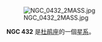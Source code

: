 {{NGCInfoBox|NGCID=NGC 432|發現者=約翰·弗里德里希·威廉·赫歇爾|發現日期=1834年10月6日|其他編號=ESO 113-22|曆元=J2000.0|赤經=1時11分46.3秒
|赤緯=-61°31'39"|星座=杜鹃座|星體=星系|星等=13|表面亮度=13.6|藍等=14}}


[[File:NGC_0432_2MASS.jpg|thumb]]


'''NGC 432''' 是[[杜鹃座|杜鹃座]]的一個[[星系|星系]]。

{{NGCReference|432}}
{{Catalogs|NGC=432}}